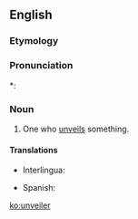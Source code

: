 ==English==

===Etymology===
{{suffix|unveil|er|lang=en}}

===Pronunciation===
*: {{rhymes|eɪlə(ɹ)|lang=en}}

===Noun===
{{en-noun}}

# One who [[unveil]]s something.

====Translations====
{{trans-top|one who unveils something}}
* Interlingua: {{t|ia|disvelator}}
{{trans-mid}}
* Spanish: {{t|es|desvelador|m}}
{{trans-bottom}}

[[ko:unveiler]]